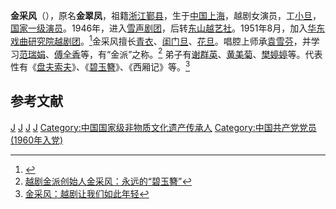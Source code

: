 
{{藝人
|姓名 = 金采风
|類型 = 曲藝家
|圖片 = 
|圖片尺寸 = 
|圖片簡介 = 
|原名 = 金翠凤
|别名 = 
|外文名 = 
|外文 =
|羅馬拼音 =
|英文名 =
|暱稱 = 
|其他藝名 =
|國籍 = {{PRC}}
|民族 = [[汉族|汉族]]
|籍貫 = [[浙江|浙江]][[鄞县|鄞县]]
|出生日期 = {{Birth year|1930}}
|出生地點 = {{ROC-1928|上海市}}
|逝世日期 = {{Death date and age|2022|1|10|1930}}
|逝世地點 = {{CHN}}[[上海市|上海市]][[徐汇区|徐汇区]][[上海市徐汇区中心医院|中心医院]]
|職業 = [[越剧|越剧]]表演艺术家
|語言 = [[汉语|汉语]]
|三圍 =
|教育程度 =	雪声剧团训练班
|配偶 =
|兒女 =
|出身地 =
|出道作 =
|出道日期 =
|代表作 = 《盘夫》
|活躍年代 = 
|經紀公司 = 上海越剧院
|獎項 =
|電影 =
|電視節目 =
|舞台劇 =
|書籍 =
}}
'''金采风'''（{{bd|1930年|11月|2022年|1月10日|catIdx=J}}），原名'''金翠凤'''，祖籍[[浙江|浙江]][[鄞县|鄞县]]，生于[[中国|中国]][[上海|上海]]，越剧女演员，工[[小旦|小旦]]，[[国家一级演员|国家一级演员]]。1946年，进入[[雪声剧团|雪声剧团]]，后转[[东山越艺社|东山越艺社]]。1951年8月，加入[[上海越剧院|华东戏曲研究院越剧团]]。<ref>{{Cite web |url=http://culture.zjol.com.cn/05culture/system/2006/10/14/007926902.shtml |title=越剧名家-金采风 |access-date=2010-02-08 |archive-url=https://web.archive.org/web/20070315215445/http://culture.zjol.com.cn/05culture/system/2006/10/14/007926902.shtml |archive-date=2007-03-15 |dead-url=yes }}</ref>金采风擅长[[青衣_(戏剧)|青衣]]、[[闺门旦|闺门旦]]、[[花旦|花旦]]。唱腔上师承[[袁雪芬|袁雪芬]]，并学习[[范瑞娟|范瑞娟]]、[[傅全香|傅全香]]等，有“金派”之称。<ref>[http://www.ccdy.cn/pubnews/547561/20090516/576256.htm 越剧金派创始人金采风：永远的“碧玉簪”]{{Dead link|date=2018年6月 |bot=InternetArchiveBot |fix-attempted=no }}</ref> 弟子有[[谢群英|谢群英]]、[[黄美菊|黄美菊]]、[[樊婷婷|樊婷婷]]等。代表性有《[[盘夫索夫|盘夫索夫]]》、《[[碧玉簪|碧玉簪]]》、《西厢记》等。<ref>[http://www.zj.xinhuanet.com/hztravel/2006-04/09/content_6691259.htm 金采风：越剧让我们如此年轻]{{dead link|date=2018年4月 |bot=InternetArchiveBot |fix-attempted=yes }}</ref>

== 参考文献 ==
<references/>

[[Category:越剧演员|J]]
[[Category:上海人|J]]
[[Category:宁波裔上海人|J]]
[[Category:鄞县人|J]]
[[Category:中国国家级非物质文化遗产传承人|Category:中国国家级非物质文化遗产传承人]]
[[Category:中国共产党党员_(1960年入党)|Category:中国共产党党员 (1960年入党)]]